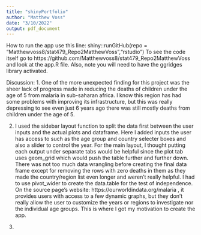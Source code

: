 ```yaml
---
title: "shinyPortfolio"
author: "Matthew Voss"
date: "3/10/2022"
output: pdf_document
---
```

How to run the app use this line:
shiny::runGitHub(repo = "Matthewvoss8/stat479_Repo2MatthewVoss","rstudio")
To see the code itself go to https://github.com/Matthewvoss8/stat479_Repo2MatthewVoss and look at the app.R file.
Also, note you will need to have the ggridges library activated.


Discussion: 
1. One of the more unexpected finding for this project was the sheer lack of progress made in reducing the deaths of children under the age of 5 from malaria in sub-saharan africa. I know this region has had some problems with improving its infrastructure, but this was really depressing to see even just 6 years ago there was still mostly deaths from children under the age of 5. 

2. I used the sidebar layout function to split the data first between the user inputs and the actual plots and dataframe. Here I added inputs the user has access to such as the age group and country selecter boxes and also a slider to control the year. For the main layout, I thought putting each output under separate tabs would be helpful since the plot tab uses geom_grid which would push the table further and further down. There was not too much data wrangling before creating the final data frame except for removing the rows with zero deaths in them as they made the country/region list even longer and weren't really helpful. I had to use pivot_wider to create the data.table for the test of independence. On the source page's website: https://ourworldindata.org/malaria , it provides users with access to a few dynamic graphs, but they don't really allow the user to customize the years or regions to investigate nor the individual age groups. This is where I got my motivation to create the app.

3.
```{}

```



